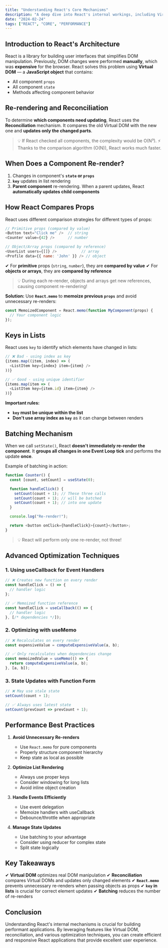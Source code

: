 ```yaml
---
title: "Understanding React's Core Mechanisms"
description: "A deep dive into React's internal workings, including Virtual DOM, reconciliation process, component re-rendering, and performance optimization techniques."
date: "2024-02-24"
tags: ["REACT", "CORE", "PERFORMANCE"]
---
```


## Introduction to React's Architecture

React is a library for building user interfaces that simplifies DOM manipulation. Previously, DOM changes were performed **manually**, which was **expensive** for the browser. React solves this problem using **Virtual DOM** — a **JavaScript object** that contains:
- All component `props`
- All component `state`
- Methods affecting component behavior

## Re-rendering and Reconciliation

To determine **which components need updating**, React uses the **Reconciliation** mechanism. It compares the old Virtual DOM with the new one and **updates only the changed parts**.

> 💡 If React checked all components, the complexity would be O(N³).
> ⚡ Thanks to the comparison algorithm (O(N)), React works much faster.

## When Does a Component Re-render?

1. Changes in component's **`state` or `props`**
2. **`key`** updates in list rendering
3. **Parent component** re-rendering. When a parent updates, React **automatically updates child components**

## How React Compares Props

React uses different comparison strategies for different types of props:

```javascript
// Primitive props (compared by value)
<Button text="Click me" />  // string
<Counter value={42} />      // number

// Object/Array props (compared by reference)
<UserList users={[]} />           // array
<Profile data={{ name: 'John' }} /> // object
```

✔ For **primitive** props (`string`, `number`), they are **compared by value**
✔ For **objects or arrays**, they are **compared by reference**

> 💡 During each re-render, objects and arrays get new references, causing component re-rendering!

**Solution:** Use **`React.memo`** to **memoize previous `props`** and avoid unnecessary re-renders:

```javascript
const MemoizedComponent = React.memo(function MyComponent(props) {
  // Your component logic
});
```

## Keys in Lists

React uses `key` to identify which elements have changed in lists:

```javascript
// ❌ Bad - using index as key
{items.map((item, index) => (
  <ListItem key={index} item={item} />
))}

// ✅ Good - using unique identifier
{items.map(item => (
  <ListItem key={item.id} item={item} />
))}
```

**Important rules:**
- **`key` must be unique within the list**
- **Don't use array index as `key`** as it can change between renders

## Batching Mechanism

When we call `setState()`, React **doesn't immediately re-render the component**. It **groups all changes in one Event Loop tick** and performs the update **once**.

Example of batching in action:

```javascript
function Counter() {
  const [count, setCount] = useState(0);

  function handleClick() {
    setCount(count + 1); // These three calls
    setCount(count + 1); // will be batched
    setCount(count + 1); // into one update
  }

  console.log("Re-render!");

  return <button onClick={handleClick}>{count}</button>;
}
```

> 💡 React will perform only one re-render, not three!

## Advanced Optimization Techniques

### 1. Using useCallback for Event Handlers

```javascript
// ❌ Creates new function on every render
const handleClick = () => {
  // handler logic
};

// ✅ Memoized function reference
const handleClick = useCallback(() => {
  // handler logic
}, [/* dependencies */]);
```

### 2. Optimizing with useMemo

```javascript
// ❌ Recalculates on every render
const expensiveValue = computeExpensiveValue(a, b);

// ✅ Only recalculates when dependencies change
const memoizedValue = useMemo(() => {
  return computeExpensiveValue(a, b);
}, [a, b]);
```

### 3. State Updates with Function Form

```javascript
// ❌ May use stale state
setCount(count + 1);

// ✅ Always uses latest state
setCount(prevCount => prevCount + 1);
```

## Performance Best Practices

1. **Avoid Unnecessary Re-renders**
   - Use `React.memo` for pure components
   - Properly structure component hierarchy
   - Keep state as local as possible

2. **Optimize List Rendering**
   - Always use proper keys
   - Consider windowing for long lists
   - Avoid inline object creation

3. **Handle Events Efficiently**
   - Use event delegation
   - Memoize handlers with useCallback
   - Debounce/throttle when appropriate

4. **Manage State Updates**
   - Use batching to your advantage
   - Consider using reducer for complex state
   - Split state logically

## Key Takeaways

✔ **Virtual DOM** optimizes real DOM manipulation
✔ **Reconciliation** compares Virtual DOMs and updates only changed elements
✔ **`React.memo`** prevents unnecessary re-renders when passing objects as props
✔ **`key` in lists** is crucial for correct element updates
✔ **Batching** reduces the number of re-renders

## Conclusion

Understanding React's internal mechanisms is crucial for building performant applications. By leveraging features like Virtual DOM, reconciliation, and various optimization techniques, you can create efficient and responsive React applications that provide excellent user experience. 